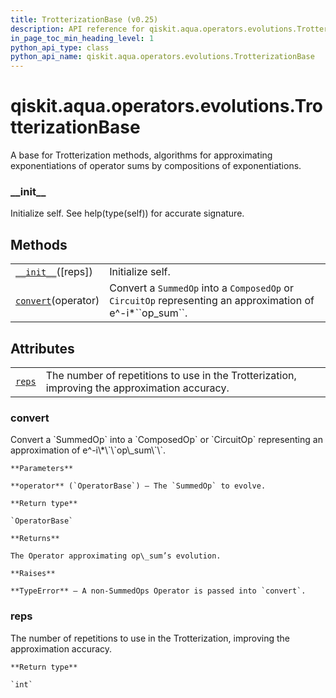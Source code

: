 ```yaml
---
title: TrotterizationBase (v0.25)
description: API reference for qiskit.aqua.operators.evolutions.TrotterizationBase in qiskit v0.25
in_page_toc_min_heading_level: 1
python_api_type: class
python_api_name: qiskit.aqua.operators.evolutions.TrotterizationBase
---
```


<span id="qiskit-aqua-operators-evolutions-trotterizationbase" />

# qiskit.aqua.operators.evolutions.TrotterizationBase

<Class id="qiskit.aqua.operators.evolutions.TrotterizationBase" isDedicatedPage={true} github="https://github.com/qiskit-community/qiskit-aqua/tree/stable/0.9/qiskit/aqua/operators/evolutions/trotterizations/trotterization_base.py" signature="TrotterizationBase(reps=1)" modifiers="class">
  A base for Trotterization methods, algorithms for approximating exponentiations of operator sums by compositions of exponentiations.

  ### \_\_init\_\_

  <Function id="qiskit.aqua.operators.evolutions.TrotterizationBase.__init__" signature="__init__(reps=1)">
    Initialize self. See help(type(self)) for accurate signature.
  </Function>

  ## Methods

  |                                                                                                                                                     |                                                                                                                 |
  | --------------------------------------------------------------------------------------------------------------------------------------------------- | --------------------------------------------------------------------------------------------------------------- |
  | [`__init__`](#qiskit.aqua.operators.evolutions.TrotterizationBase.__init__ "qiskit.aqua.operators.evolutions.TrotterizationBase.__init__")(\[reps]) | Initialize self.                                                                                                |
  | [`convert`](#qiskit.aqua.operators.evolutions.TrotterizationBase.convert "qiskit.aqua.operators.evolutions.TrotterizationBase.convert")(operator)   | Convert a `SummedOp` into a `ComposedOp` or `CircuitOp` representing an approximation of e^-i\*\`\`op\_sum\`\`. |

  ## Attributes

  |                                                                                                                                |                                                                                               |
  | ------------------------------------------------------------------------------------------------------------------------------ | --------------------------------------------------------------------------------------------- |
  | [`reps`](#qiskit.aqua.operators.evolutions.TrotterizationBase.reps "qiskit.aqua.operators.evolutions.TrotterizationBase.reps") | The number of repetitions to use in the Trotterization, improving the approximation accuracy. |

  ### convert

  <Function id="qiskit.aqua.operators.evolutions.TrotterizationBase.convert" signature="convert(operator)" modifiers="abstract">
    Convert a `SummedOp` into a `ComposedOp` or `CircuitOp` representing an approximation of e^-i\*\`\`op\_sum\`\`.

    **Parameters**

    **operator** (`OperatorBase`) – The `SummedOp` to evolve.

    **Return type**

    `OperatorBase`

    **Returns**

    The Operator approximating op\_sum’s evolution.

    **Raises**

    **TypeError** – A non-SummedOps Operator is passed into `convert`.
  </Function>

  ### reps

  <Attribute id="qiskit.aqua.operators.evolutions.TrotterizationBase.reps">
    The number of repetitions to use in the Trotterization, improving the approximation accuracy.

    **Return type**

    `int`
  </Attribute>
</Class>


